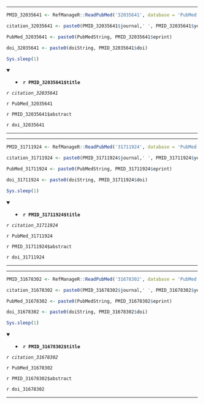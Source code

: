 

---

```r

PMID_32035641 <- RefManageR::ReadPubMed('32035641', database = 'PubMed')

citation_32035641 <- paste0(PMID_32035641$journal,' ', PMID_32035641$year, ' ', PMID_32035641$month,';', PMID_32035641$volume,'(', PMID_32035641$number,'):', PMID_32035641$pages)

PubMed_32035641 <- paste0(PubMedString, PMID_32035641$eprint)

doi_32035641 <- paste0(doiString, PMID_32035641$doi)

Sys.sleep(1)

```

<details open> <summary>
- **`r PMID_32035641$title`**
</summary> 

*`r citation_32035641`*

`r PubMed_32035641`

`r PMID_32035641$abstract`

`r doi_32035641`

</details>

---




---

```r

PMID_31711924 <- RefManageR::ReadPubMed('31711924', database = 'PubMed')

citation_31711924 <- paste0(PMID_31711924$journal,' ', PMID_31711924$year, ' ', PMID_31711924$month,';', PMID_31711924$volume,'(', PMID_31711924$number,'):', PMID_31711924$pages)

PubMed_31711924 <- paste0(PubMedString, PMID_31711924$eprint)

doi_31711924 <- paste0(doiString, PMID_31711924$doi)

Sys.sleep(1)

```

<details open> <summary>
- **`r PMID_31711924$title`**
</summary> 

*`r citation_31711924`*

`r PubMed_31711924`

`r PMID_31711924$abstract`

`r doi_31711924`

</details>

---




---

```r

PMID_31678302 <- RefManageR::ReadPubMed('31678302', database = 'PubMed')

citation_31678302 <- paste0(PMID_31678302$journal,' ', PMID_31678302$year, ' ', PMID_31678302$month,';', PMID_31678302$volume,'(', PMID_31678302$number,'):', PMID_31678302$pages)

PubMed_31678302 <- paste0(PubMedString, PMID_31678302$eprint)

doi_31678302 <- paste0(doiString, PMID_31678302$doi)

Sys.sleep(1)

```

<details open> <summary>
- **`r PMID_31678302$title`**
</summary> 

*`r citation_31678302`*

`r PubMed_31678302`

`r PMID_31678302$abstract`

`r doi_31678302`

</details>

---


